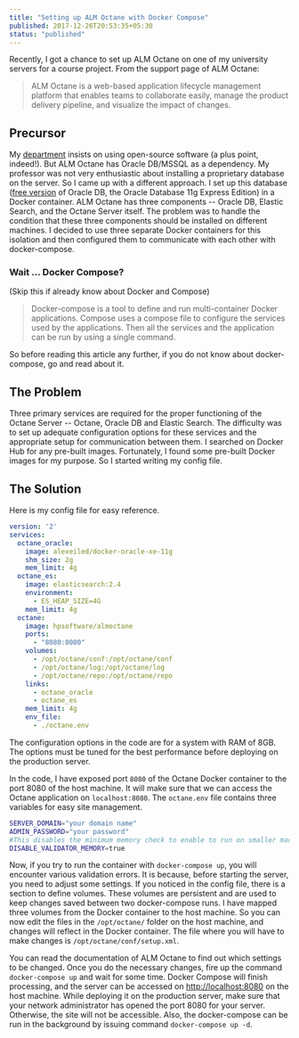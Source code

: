 ```yaml
---
title: "Setting up ALM Octane with Docker Compose"
published: 2017-12-26T20:53:35+05:30
status: "published"
---
```


Recently, I got a chance to set up ALM Octane on one of my university servers for a course project. From the support page of ALM Octane:

> ALM Octane is a web-based application lifecycle management platform that enables teams to collaborate easily, manage the product delivery pipeline, and visualize the impact of changes.

## Precursor
My [department](http://cse.nitc.ac.in/) insists on using open-source software (a plus point, indeed!). But ALM Octane has Oracle DB/MSSQL as a dependency. My professor was not very enthusiastic about installing a proprietary database on the server. So I came up with a different approach. I set up this database ([free version](https://www.oracle.com/database/technologies/appdev/xe.html) of Oracle DB, the Oracle Database 11g Express Edition) in a Docker container. ALM Octane has three components -- Oracle DB, Elastic Search, and the Octane Server itself. The problem was to handle the condition that these three components should be installed on different machines. I decided to use three separate Docker containers for this isolation and then configured them to communicate with each other with docker-compose.

### Wait ... Docker Compose?
(Skip this if already know about Docker and Compose)

> Docker-compose is a tool to define and run multi-container Docker applications. Compose uses a compose file to configure the services used by the applications. Then all the services and the application can be run by using a single command.

So before reading this article any further, if you do not know about docker-compose, go and read about it.

## The Problem
Three primary services are required for the proper functioning of the Octane Server -- Octane, Oracle DB and Elastic Search. The difficulty was to set up adequate configuration options for these services and the appropriate setup for communication between them. I searched on Docker Hub for any pre-built images. Fortunately, I found some pre-built Docker images for my purpose. So I started writing my config file.

## The Solution
Here is my config file for easy reference.
```yaml
version: '2'
services:
  octane_oracle:
    image: alexeiled/docker-oracle-xe-11g
    shm_size: 2g
    mem_limit: 4g
  octane_es:
    image: elasticsearch:2.4
    environment:
      - ES_HEAP_SIZE=4G
    mem_limit: 4g
  octane:
    image: hpsoftware/almoctane
    ports:
      - "8080:8080"
    volumes:
      - /opt/octane/conf:/opt/octane/conf
      - /opt/octane/log:/opt/octane/log
      - /opt/octane/repo:/opt/octane/repo
    links:
      - octane_oracle
      - octane_es
    mem_limit: 4g
    env_file:
      - ./octane.env
```

The configuration options in the code are for a system with RAM of 8GB. The options must be tuned for the best performance before deploying on the production server.

In the code, I have exposed port `8080` of the Octane Docker container to the port 8080 of the host machine. It will make sure that we can access the Octane application on `localhost:8080`. The `octane.env` file contains three variables for easy site management.

```sh
SERVER_DOMAIN="your domain name"
ADMIN_PASSWORD="your password"
#This disables the minimum memory check to enable to run on smaller machines.
DISABLE_VALIDATOR_MEMORY=true
```

Now, if you try to run the container with `docker-compose up`, you will encounter various validation errors. It is because, before starting the server, you need to adjust some settings. If you noticed in the config file, there is a section to define volumes. These volumes are persistent and are used to keep changes saved between two docker-compose runs. I have mapped three volumes from the Docker container to the host machine. So you can now edit the files in the `/opt/octane/` folder on the host machine, and changes will reflect in the Docker container. The file where you will have to make changes is `/opt/octane/conf/setup.xml`.

You can read the documentation of ALM Octane to find out which settings to be changed. Once you do the necessary changes, fire up the command `docker-compose up` and wait for some time. Docker Compose will finish processing, and the server can be accessed on [http://localhost:8080](http://localhost:8080) on the host machine. While deploying it on the production server, make sure that your network administrator has opened the port 8080 for your server. Otherwise, the site will not be accessible. Also, the docker-compose can be run in the background by issuing command `docker-compose up -d`.
